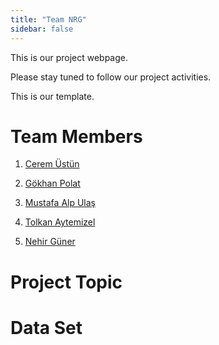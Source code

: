 ```yaml
---
title: "Team NRG"
sidebar: false 
---
```


This is our project webpage.

Please stay tuned to follow our project activities.

This is our template.

# Team Members

1.  [Cerem Üstün](https://emu-hacettepe-analytics.github.io/emu430-fall2024-ceremustun/)

2.  [Gökhan Polat](https://emu-hacettepe-analytics.github.io/emu430-fall2024-qokhanp/)

3.  [Mustafa Alp Ulaş](https://emu-hacettepe-analytics.github.io/emu430-fall2024-mustafalpulaslab/)

4.  [Tolkan Aytemizel](https://emu-hacettepe-analytics.github.io/emu430-fall2024-taytemizel/)

5.  [Nehir Güner](https://emu-hacettepe-analytics.github.io/emu430-fall2024-NehirGUNER/)

# Project Topic

# Data Set
